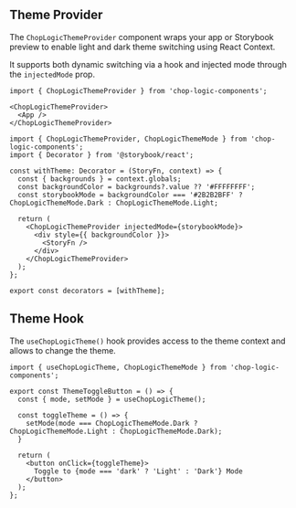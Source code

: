 
<Meta title="Theming/Provider" />

## Theme Provider

The <code>ChopLogicThemeProvider</code> component wraps your app or Storybook preview to enable light and dark theme switching using React Context.

It supports both dynamic switching via a hook and injected mode through the `injectedMode` prop.

```tsx
import { ChopLogicThemeProvider } from 'chop-logic-components';

<ChopLogicThemeProvider>
  <App />
</ChopLogicThemeProvider>
```

```tsx
import { ChopLogicThemeProvider, ChopLogicThemeMode } from 'chop-logic-components';
import { Decorator } from '@storybook/react';

const withTheme: Decorator = (StoryFn, context) => {
  const { backgrounds } = context.globals;
  const backgroundColor = backgrounds?.value ?? '#FFFFFFFF';
  const storybookMode = backgroundColor === '#2B2B2BFF' ? ChopLogicThemeMode.Dark : ChopLogicThemeMode.Light;

  return (
    <ChopLogicThemeProvider injectedMode={storybookMode}>
      <div style={{ backgroundColor }}>
        <StoryFn />
      </div>
    </ChopLogicThemeProvider>
  );
};

export const decorators = [withTheme];
````


## Theme Hook

The <code>useChopLogicTheme()</code> hook provides access to the theme context and allows to change the theme.

```tsx
import { useChopLogicTheme, ChopLogicThemeMode } from 'chop-logic-components';

export const ThemeToggleButton = () => {
  const { mode, setMode } = useChopLogicTheme();

  const toggleTheme = () => {
    setMode(mode === ChopLogicThemeMode.Dark ? ChopLogicThemeMode.Light : ChopLogicThemeMode.Dark);
  }

  return (
    <button onClick={toggleTheme}>
      Toggle to {mode === 'dark' ? 'Light' : 'Dark'} Mode
    </button>
  );
};
```
